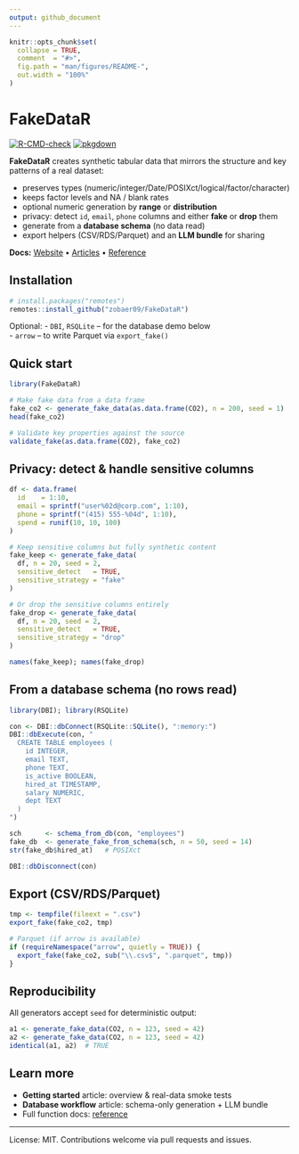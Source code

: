 ```yaml
---
output: github_document
---
```


<!-- README.md is generated from README.Rmd. Please edit that file -->

```r
knitr::opts_chunk$set(
  collapse = TRUE,
  comment  = "#>",
  fig.path = "man/figures/README-",
  out.width = "100%"
)
```

# FakeDataR

<!-- badges: start -->
[![R-CMD-check](https://github.com/zobaer09/FakeDataR/actions/workflows/R-CMD-check.yaml/badge.svg)](https://github.com/zobaer09/FakeDataR/actions/workflows/R-CMD-check.yaml)
[![pkgdown](https://img.shields.io/badge/docs-pkgdown-blue.svg)](https://zobaer09.github.io/FakeDataR/)
<!-- badges: end -->

**FakeDataR** creates synthetic tabular data that mirrors the structure and key patterns of a real dataset:

- preserves types (numeric/integer/Date/POSIXct/logical/factor/character)  
- keeps factor levels and NA / blank rates  
- optional numeric generation by **range** or **distribution**  
- privacy: detect `id`, `email`, `phone` columns and either **fake** or **drop** them  
- generate from a **database schema** (no data read)  
- export helpers (CSV/RDS/Parquet) and an **LLM bundle** for sharing

**Docs:** [Website](https://zobaer09.github.io/FakeDataR/) • [Articles](https://zobaer09.github.io/FakeDataR/articles/) • [Reference](https://zobaer09.github.io/FakeDataR/reference/)

## Installation

```r
# install.packages("remotes")
remotes::install_github("zobaer09/FakeDataR")
```

Optional:
- `DBI`, `RSQLite` – for the database demo below  
- `arrow` – to write Parquet via `export_fake()`

## Quick start

```r
library(FakeDataR)

# Make fake data from a data frame
fake_co2 <- generate_fake_data(as.data.frame(CO2), n = 200, seed = 1)
head(fake_co2)

# Validate key properties against the source
validate_fake(as.data.frame(CO2), fake_co2)
```

## Privacy: detect & handle sensitive columns

```r
df <- data.frame(
  id    = 1:10,
  email = sprintf("user%02d@corp.com", 1:10),
  phone = sprintf("(415) 555-%04d", 1:10),
  spend = runif(10, 10, 100)
)

# Keep sensitive columns but fully synthetic content
fake_keep <- generate_fake_data(
  df, n = 20, seed = 2,
  sensitive_detect   = TRUE,
  sensitive_strategy = "fake"
)

# Or drop the sensitive columns entirely
fake_drop <- generate_fake_data(
  df, n = 20, seed = 2,
  sensitive_detect   = TRUE,
  sensitive_strategy = "drop"
)

names(fake_keep); names(fake_drop)
```

## From a database schema (no rows read)

```r
library(DBI); library(RSQLite)

con <- DBI::dbConnect(RSQLite::SQLite(), ":memory:")
DBI::dbExecute(con, "
  CREATE TABLE employees (
    id INTEGER,
    email TEXT,
    phone TEXT,
    is_active BOOLEAN,
    hired_at TIMESTAMP,
    salary NUMERIC,
    dept TEXT
  )
")

sch      <- schema_from_db(con, "employees")
fake_db  <- generate_fake_from_schema(sch, n = 50, seed = 14)
str(fake_db$hired_at)   # POSIXct

DBI::dbDisconnect(con)
```

## Export (CSV/RDS/Parquet)

```r
tmp <- tempfile(fileext = ".csv")
export_fake(fake_co2, tmp)

# Parquet (if arrow is available)
if (requireNamespace("arrow", quietly = TRUE)) {
  export_fake(fake_co2, sub("\\.csv$", ".parquet", tmp))
}
```

## Reproducibility

All generators accept `seed` for deterministic output:

```r
a1 <- generate_fake_data(CO2, n = 123, seed = 42)
a2 <- generate_fake_data(CO2, n = 123, seed = 42)
identical(a1, a2)  # TRUE
```

## Learn more

- **Getting started** article: overview & real-data smoke tests  
- **Database workflow** article: schema-only generation + LLM bundle  
- Full function docs: [reference](https://zobaer09.github.io/FakeDataR/reference/)

---

License: MIT. Contributions welcome via pull requests and issues.
